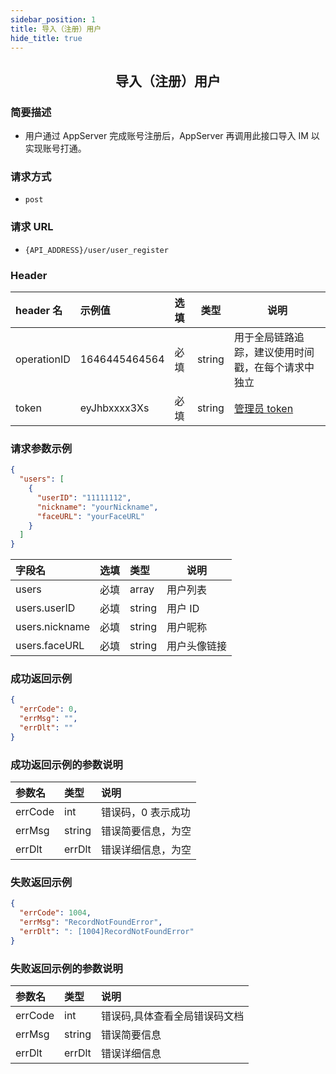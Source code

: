```yaml
---
sidebar_position: 1
title: 导入（注册）用户
hide_title: true
---
```


<center>

## 导入（注册）用户

</center>

### 简要描述

- 用户通过 AppServer 完成账号注册后，AppServer 再调用此接口导入 IM 以实现账号打通。

### 请求方式

- `post`

### 请求 URL

- `{API_ADDRESS}/user/user_register`

### Header

| header 名   | 示例值        | 选填 | 类型   | 说明                         |
| :---------- | :------------ | :--- | ------ | ---------------------------- |
| operationID | 1646445464564 | 必填 | string | 用于全局链路追踪，建议使用时间戳，在每个请求中独立 |
| token       | eyJhbxxxx3Xs  | 必填 | string | [管理员 token](docs/restapi/apis/authenticationManagement/getToken.mdx)                 |

### 请求参数示例

```json
{
  "users": [
    {
      "userID": "11111112",
      "nickname": "yourNickname",
      "faceURL": "yourFaceURL"
    }
  ]
}
```

| 字段名         | 选填 | 类型   | 说明                                             |
| :------------- | :--- | :----- | ------------------------------------------------ |
| users          | 必填 | array  | 用户列表                                         |
| users.userID   | 必填 | string | 用户 ID                                          |
| users.nickname | 必填 | string | 用户昵称                                         |
| users.faceURL  | 必填 | string | 用户头像链接                                     |

### 成功返回示例

```json
{
  "errCode": 0,
  "errMsg": "",
  "errDlt": ""
}
```

### 成功返回示例的参数说明

| 参数名  | 类型   | 说明                      |
| :------ | :----- | :------------------------ |
| errCode | int    | 错误码，0 表示成功        |
| errMsg  | string | 错误简要信息，为空 |
| errDlt  | errDlt | 错误详细信息，为空 |

### 失败返回示例

```json
{
  "errCode": 1004,
  "errMsg": "RecordNotFoundError",
  "errDlt": ": [1004]RecordNotFoundError"
}
```

### 失败返回示例的参数说明

| 参数名  | 类型   | 说明                          |
| :------ | :----- | :---------------------------- |
| errCode | int    | 错误码,具体查看全局错误码文档 |
| errMsg  | string | 错误简要信息                  |
| errDlt  | errDlt | 错误详细信息                  |
